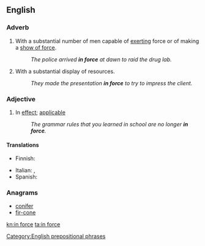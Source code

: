 ==English==

===Adverb===
{{en-adv|head=[[in]] [[force]]|-}}
# With a substantial number of men capable of [[exerting]] force or of making a [[show of force]].
#: ''The police arrived '''in force''' at dawn to raid the drug lab.''
# With a substantial display of resources.
#: ''They made the presentation '''in force''' to try to impress the client.''

===Adjective===
{{en-adj|head=[[in]] [[force]]|-}}
# In [[effect]]; [[applicable]]
#: ''The grammar rules that you learned in school are no longer '''in force'''.''

====Translations====
{{trans-top|applicable}}
* Finnish: {{t|fi|voimassa}}
{{trans-mid}}
* Italian: {{t+|it|vigente}}, {{t|it|in vigore}}
* Spanish: {{t|es|en vigor}}
{{trans-bottom}}

===Anagrams===
* [[conifer#English|conifer]]
* [[fir-cone#English|fir-cone]]

[[Category:English prepositional phrases]]

[[kn:in force]]
[[ta:in force]]